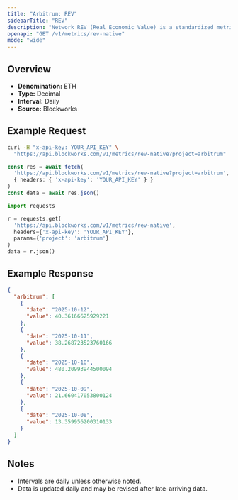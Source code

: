 ```yaml
---
title: "Arbitrum: REV"
sidebarTitle: "REV"
description: "Network REV (Real Economic Value) is a standardized metric that tracks blockchain value accrual generated by user activity. REV consists of both in-protocol transaction fees and out-of-protocol tips that users pay for transaction execution, so it measures the monetary demand to transact onchain."
openapi: "GET /v1/metrics/rev-native"
mode: "wide"
---
```


## Overview

- **Denomination:** ETH
- **Type:** Decimal
- **Interval:** Daily
- **Source:** Blockworks

## Example Request

<CodeGroup>

```bash cURL
curl -H "x-api-key: YOUR_API_KEY" \
  "https://api.blockworks.com/v1/metrics/rev-native?project=arbitrum"
```

```typescript TypeScript
const res = await fetch(
  'https://api.blockworks.com/v1/metrics/rev-native?project=arbitrum',
  { headers: { 'x-api-key': 'YOUR_API_KEY' } }
)
const data = await res.json()
```

```python Python
import requests

r = requests.get(
  'https://api.blockworks.com/v1/metrics/rev-native',
  headers={'x-api-key': 'YOUR_API_KEY'},
  params={'project': 'arbitrum'}
)
data = r.json()
```

</CodeGroup>

## Example Response

```json
{
  "arbitrum": [
    {
      "date": "2025-10-12",
      "value": 40.36166625929221
    },
    {
      "date": "2025-10-11",
      "value": 38.268723523760166
    },
    {
      "date": "2025-10-10",
      "value": 480.20993944500094
    },
    {
      "date": "2025-10-09",
      "value": 21.660417053800124
    },
    {
      "date": "2025-10-08",
      "value": 13.359956200310133
    }
  ]
}
```

## Notes
- Intervals are daily unless otherwise noted.
- Data is updated daily and may be revised after late-arriving data.